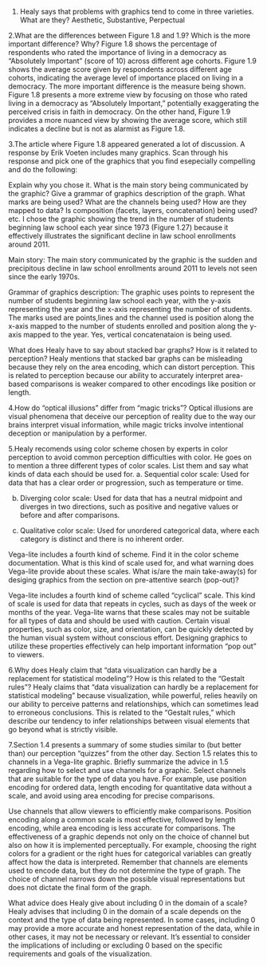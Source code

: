 1. Healy says that problems with graphics tend to come in three varieties. What are they?
    Aesthetic, Substantive, Perpectual
    
2.What are the differences between Figure 1.8 and 1.9? Which is the more important difference? Why?
  Figure 1.8 shows the percentage of respondents who rated the importance of living in a democracy as "Absolutely Important" (score of 10) across different age cohorts.
Figure 1.9 shows the average score given by respondents across different age cohorts, indicating the average level of importance placed on living in a democracy.
The more important difference is the measure being shown. Figure 1.8 presents a more extreme view by focusing on those who rated living in a democracy as "Absolutely Important," potentially exaggerating the perceived crisis in faith in democracy. On the other hand, Figure 1.9 provides a more nuanced view by showing the average score, which still indicates a decline but is not as alarmist as Figure 1.8.

  
3.The article where Figure 1.8 appeared generated a lot of discussion. A response by Erik Voeten includes many graphics. Scan through his response and pick one of the graphics that you find esepecially compelling and do the following:

Explain why you chose it.
What is the main story being communicated by the graphic?
Give a grammar of graphics description of the graph. What marks are being used? What are the channels being used? How are they mapped to data? Is composition (facets, layers, concatenation) being used? etc.
I chose the graphic showing the trend in the number of students beginning law school each year since 1973 (Figure 1.27) because it effectively illustrates the significant decline in law school enrollments around 2011.

Main story: The main story communicated by the graphic is the sudden and precipitous decline in law school enrollments around 2011 to levels not seen since the early 1970s.

Grammar of graphics description: The graphic uses points to represent the number of students beginning law school each year, with the y-axis representing the year and the x-axis representing the number of students. The marks used are points,lines and the channel used is position along the x-axis mapped to the number of students enrolled and position along the y-axis mapped to the year.
Yes, vertical concatenataion is being used.

What does Healy have to say about stacked bar graphs? How is it related to perception?
Healy mentions that stacked bar graphs can be misleading because they rely on the area encoding, which can distort perception. This is related to perception because our ability to accurately interpret area-based comparisons is weaker compared to other encodings like position or length.


4.How do “optical illusions” differ from “magic tricks”?
Optical illusions are visual phenomena that deceive our perception of reality due to the way our brains interpret visual information, while magic tricks involve intentional deception or manipulation by a performer.



5.Healy recomends using color scheme chosen by experts in color perception to avoid common perception difficulties with color. He goes on to mention a three different types of color scales.
List them and say what kinds of data each should be used for.
a. Sequential color scale: Used for data that has a clear order or progression, such as temperature or time.

b. Diverging color scale: Used for data that has a neutral midpoint and diverges in two directions, such as positive and negative values or before and after comparisons.

c. Qualitative color scale: Used for unordered categorical data, where each category is distinct and there is no inherent order.

Vega-lite includes a fourth kind of scheme. Find it in the color scheme documentation. What is this kind of scale used for, and what warning does Vega-lite provide about these scales.
What is/are the main take-away(s) for desiging graphics from the section on pre-attentive search (pop-out)?

Vega-lite includes a fourth kind of scheme called "cyclical" scale. This kind of scale is used for data that repeats in cycles, such as days of the week or months of the year. Vega-lite warns that these scales may not be suitable for all types of data and should be used with caution.
Certain visual properties, such as color, size, and orientation, can be quickly detected by the human visual system without conscious effort. Designing graphics to utilize these properties effectively can help important information "pop out" to viewers.

6.Why does Healy claim that “data visualization can hardly be a replacement for statistical modeling”? How is this related to the “Gestalt rules”?
Healy claims that "data visualization can hardly be a replacement for statistical modeling" because visualization, while powerful, relies heavily on our ability to perceive patterns and relationships, which can sometimes lead to erroneous conclusions. This is related to the "Gestalt rules," which describe our tendency to infer relationships between visual elements that go beyond what is strictly visible.

7.Section 1.4 presents a summary of some studies similar to (but better than) our perception “quizzes” from the other day. Section 1.5 relates this to channels in a Vega-lite graphic. Briefly summarize the advice in 1.5 regarding how to select and use channels for a graphic.
Select channels that are suitable for the type of data you have. For example, use position encoding for ordered data, length encoding for quantitative data without a scale, and avoid using area encoding for precise comparisons.

Use channels that allow viewers to efficiently make comparisons. Position encoding along a common scale is most effective, followed by length encoding, while area encoding is less accurate for comparisons.
The effectiveness of a graphic depends not only on the choice of channel but also on how it is implemented perceptually. For example, choosing the right colors for a gradient or the right hues for categorical variables can greatly affect how the data is interpreted.
Remember that channels are elements used to encode data, but they do not determine the type of graph. The choice of channel narrows down the possible visual representations but does not dictate the final form of the graph.

What advice does Healy give about including 0 in the domain of a scale?
Healy advises that including 0 in the domain of a scale depends on the context and the type of data being represented. In some cases, including 0 may provide a more accurate and honest representation of the data, while in other cases, it may not be necessary or relevant. It's essential to consider the implications of including or excluding 0 based on the specific requirements and goals of the visualization.
